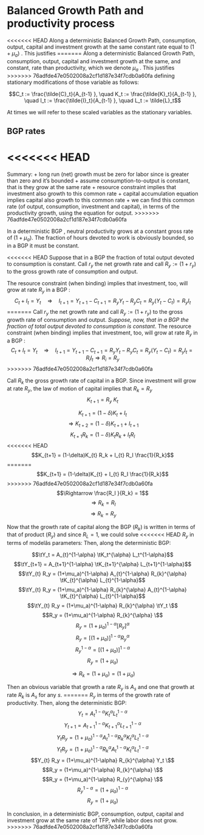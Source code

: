 Balanced Growth Path and productivity process
========================================================

<<<<<<< HEAD
Along a deterministic Balanced Growth Path, consumption, output, capital and investment
growth at the same constant rate equal to $(1+\mu_a)$ . This justifies
=======
Along a deterministic Balanced Growth Path, consumption, output, capital and investment growth at the same, and constant, rate than productivity, which we denote  $\mu_a$ . This justifies
>>>>>>> 76adfde47e0502008a2cf1d187e34f7cdb0a60fa
defining stationary modifications of those variable as follows:

$$C_t := \frac{\tilde{C}_t}{A_{t-1}  }, \quad  K_t := \frac{\tilde{K}_t}{A_{t-1} }, \quad  I_t := \frac{\tilde{I}_t}{A_{t-1} }, \quad L_t := \tilde{L}_t$$

At times we will refer to these scaled variables as the stationary variables.

BGP rates 
---------
<<<<<<< HEAD
=======
Summary:
+ long run (net) growth must be zero for labor since is greater than zero and it's bounded
+ assume consumption-to-output is constant, that is they grow at the same rate
+ resource constraint implies that investment also growth to this common rate
+ capital accumulation equation implies capital also growth to this common rate
+ we can find this common rate (of output, consumption, investment and capital), in terms of the productivity growth,  using the equation for output.
>>>>>>> 76adfde47e0502008a2cf1d187e34f7cdb0a60fa

In a deterministic BGP , neutral productivity grows at a constant gross
rate of $(1+\mu_a)$. The fraction of hours devoted to work is
obviously bounded, so in a BGP it must be constant.

<<<<<<< HEAD
Suppose that in a BGP the fraction of total output
devoted to consumption is constant. Call $r_y$ the net growth rate and
call $R_y := (1+r_y)$ to the gross growth rate of consumption and
output.

The resource constraint (when binding) implies that investment, too,
will grow at rate $R_y$ in a BGP :
$$C_t + I_t = Y_t \quad \Rightarrow \quad  I_{t+1} = Y_{t+1} - C_{t+1} = R_y Y_{t} - R_y C_{t} = R_y (Y_{t} -  C_{t}) = R_y I_{t}$$
=======
Call $r_y$ the net growth rate and
call $R_y := (1+r_y)$ to the gross growth rate of consumption and
output. *Suppose, now, that in a BGP the fraction of total output
devoted to consumption is constant*. The resource constraint (when binding) implies that investment, too,
will grow at rate $R_y$ in a BGP :
$$C_t + I_t = Y_t \quad \Rightarrow \quad  I_{t+1} = Y_{t+1} - C_{t+1} = R_y Y_{t} - R_y C_{t} = R_y (Y_{t} -  C_{t}) = R_y I_{t} = R_i I_{t} \Rightarrow R_i = R_y$$
>>>>>>> 76adfde47e0502008a2cf1d187e34f7cdb0a60fa

Call $R_k$ the gross growth rate of capital in a BGP. Since investment
will grow at rate $R_y$,
the law of motion of capital implies that
$R_k =  R_y$
$$K_{t+1} =  R_y  ~ K_t$$

$$K_{t+1} = (1-\delta) K_{t} +    I_t$$
$$\Rightarrow  K_{t+2} = (1-\delta) K_{t+1} +    I_{t+1}$$
$$K_{t+1} R_k = (1-\delta)K_{t} R_k  +   I_{t} R_I $$
<<<<<<< HEAD
$$K_{t+1}  = (1-\delta)K_{t} R_k  +    I_{t} R_I  \frac{1}{R_k}$$
=======
$$K_{t+1}  = (1-\delta)K_{t}   +    I_{t} R_I  \frac{1}{R_k}$$
>>>>>>> 76adfde47e0502008a2cf1d187e34f7cdb0a60fa
$$\Rightarrow   \frac{R_I }{R_k} = 1$$
$$\Rightarrow R_k = R_I  $$
$$\Rightarrow R_k = R_y  $$

Now that the growth rate of capital along the BGP ($R_k$) is written in
terms of that of product ($R_y$) and since $R_L = 1$, we could solve
<<<<<<< HEAD
$R_y$ in terms of modelâs parameters: Then, along the deterministic BGP:
$$\tY_t = A_{t}^{1-\alpha} \tK_t^{\alpha} L_t^{1-\alpha}$$
$$\tY_{t+1} = A_{t+1}^{1-\alpha} \tK_{t+1}^{\alpha} L_{t+1}^{1-\alpha}$$
$$\tY_{t} R_y = (1+\mu_a)^{1-\alpha} A_{t}^{1-\alpha} R_{k}^{\alpha} \tK_{t}^{\alpha} L_{t}^{1-\alpha}$$
$$\tY_{t} R_y = (1+\mu_a)^{1-\alpha} R_{k}^{\alpha} A_{t}^{1-\alpha}  \tK_{t}^{\alpha} L_{t}^{1-\alpha}$$
$$\tY_{t} R_y = (1+\mu_a)^{1-\alpha} R_{k}^{\alpha} \tY_t \$$
$$R_y = (1+\mu_a)^{1-\alpha} R_{k}^{\alpha}  \$$
$$R_y = (1+\mu_a)^{1-\alpha} [ R_{y}]^{\alpha}$$
$$R_y = [(1+\mu_a) ]^{1-\alpha} R_{y}^{\alpha}$$
$$R_y^{1-\alpha}  = [(1+\mu_a) ]^{1-\alpha}$$
$$R_y  = (1+\mu_a) $$

$$\Rightarrow R_k  =  (1+\mu_a)  = (1+\mu_a)$$

Then an obvious variable that growth a rate $R_y$ is $A_s$
and one that growth at rate $R_k$ is $A_s$ for any $s$.
=======
$R_y$ in terms of the growth rate of productivity. Then, along the deterministic BGP:
$$Y_t = A_{t}^{1-\alpha} K_t^{\alpha} L_t^{1-\alpha}$$
$$Y_{t+1} = A_{t+1}^{1-\alpha} K_{t+1}^{\alpha} L_{t+1}^{1-\alpha}$$
$$Y_{t} R_y = (1+\mu_a)^{1-\alpha} A_{t}^{1-\alpha} R_{k}^{\alpha} K_{t}^{\alpha} L_{t}^{1-\alpha}$$
$$Y_{t} R_y = (1+\mu_a)^{1-\alpha} R_{k}^{\alpha} A_{t}^{1-\alpha}  K_{t}^{\alpha} L_{t}^{1-\alpha}$$
$$Y_{t} R_y = (1+\mu_a)^{1-\alpha} R_{k}^{\alpha} Y_t \$$
$$R_y = (1+\mu_a)^{1-\alpha} R_{k}^{\alpha}  \$$
$$R_y = (1+\mu_a)^{1-\alpha} R_{y}^{\alpha}  \$$
$$R_y^{1-\alpha}  = (1+\mu_a)^{1-\alpha}$$
$$R_y  = (1+\mu_a) $$

In conclusion, in a deterministic BGP, consumption, output, capital and investment grow at the same rate of TFP, while labor does not grow.
>>>>>>> 76adfde47e0502008a2cf1d187e34f7cdb0a60fa
